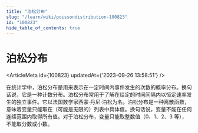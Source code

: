 ```yaml
---
title: "泊松分布"
slug: "/learn/wiki/poissondistribution-100823"
id: "100823"
hide_table_of_contents: true
---
```



# 泊松分布

<ArticleMeta id={100823} updatedAt={'2023-09-26 13:58:51'} />
<div className='border-solid border-b border-t-0 my-4 border-[var(--ifm-color-gray-300)]' />

在统计学中，泊松分布是用来表示在一定时间内事件发生的次数的概率分布。换句话说，它是一种计数分布。泊松分布常用于了解在给定的时间间隔内以恒定速率发生的独立事件。它以法国数学家西蒙·丹尼·泊松为名。泊松分布是一种离散函数，意味着变量只能取在（可能是无限的）列表中具体值。换句话说，变量不能在任何连续范围内取得所有值。对于泊松分布，变量只能取整数值（0、1、2、3 等），不能取分数或小数。
